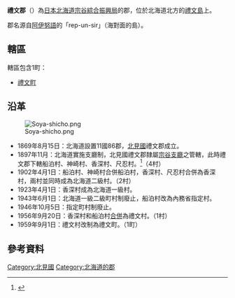 {{日本郡
| 郡=禮文郡
| 日文原名=礼文郡
| 平假名=れぶんぐん
| 羅馬字拼音=Rebun-gun
| 都道府縣=北海道
| 支廳=宗谷綜合振興局
| 町=1
| 村=
| 經度=
| 緯度=
| 地圖=[[File:Rebun_in_Soya_Subprefecture.gif|250px]]
}}
'''禮文郡'''（{{jpn|j=礼文郡|hg=れぶんぐん|rm=Rebun gun|f=y}}）為[[日本|日本]][[北海道|北海道]][[宗谷綜合振興局|宗谷綜合振興局]]的郡，位於北海道北方的[[禮文島|禮文島]]上。

郡名源自[[阿伊努語|阿伊努語]]的「rep-un-sir」（海對面的島）。
==轄區==
轄區包含1町：
*[[禮文町|禮文町]]

== 沿革 == 
[[Image:Soya-shicho.png|thumb]]
*1869年8月15日：北海道設置11國86郡，[[北見國|北見國]]禮文郡成立。
*1897年11月：北海道實施支廳制，北見國禮文郡隸屬[[宗谷支廳|宗谷支廳]]之管轄，此時禮文郡下轄船泊村、神崎村、香深村、尺忍村。<ref>{{Cite web|url=http://homepage1.nifty.com/ishato/tiri/sityoson/01hokkai/01_hokkai21.htm#soya |title=市町村的變遷 - 北海道［道東・道北］ |publisher=ISSIE |accessdate=2008年7月11日 |language=ja |deadurl=yes |archiveurl=https://web.archive.org/web/20091001194212/http://homepage1.nifty.com/ishato/tiri/sityoson/01hokkai/01_hokkai21.htm |archivedate=2009年10月1日 }}</ref>（4村）
*1902年4月1日：船泊村、神崎村合併船泊村，香深村、尺忍村合併為香深村，兩村並同時成為北海道二級村。（2村）
*1923年4月1日：香深村成為北海道一級村。
*1943年6月1日：北海道一級二級町村制廢止，船泊村改為內務省指定村。
*1946年10月5日：指定町村制廢止。
*1956年9月20日：香深村和船泊村[[市町村合併|合併]]為禮文村。（1村）
*1959年9月1日：禮文村改制為禮文町。（1町）

==參考資料==
{{Reflist}}

{{宗谷綜合振興局}}
{{北见国的郡}}

[[Category:北見國|Category:北見國]]
[[Category:北海道的郡|Category:北海道的郡]]